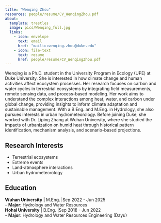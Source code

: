 ```yaml
---
title: "Wenqing Zhou"
resources: people/resume/CV_WenqingZhou.pdf
about:
  template: trestles
  image: pics/Wenqing_full.jpg
  links:
    - icon: envelope
      text: email   
      href: "mailto:wenqing.zhou@duke.edu"
    - icon: file-text
      text: resume   
      href: people/resume/CV_WenqingZhou.pdf
---
```


::: {#hero-heading}
Wenqing is a Ph.D. student in the University Program in Ecology (UPE) at Duke University. She is interested in how climate change and human activities affect ecosystem processes. Her research focuses on carbon and water cycles in terrestrial ecosystems by integrating field measurements, remote sensing data, and process-based modeling. Her work aims to understand the complex interactions among heat, water, and carbon under global change, providing insights to inform climate adaptation and sustainable management. With a B.Eng. and M.Eng. in Hydrology, she also pursues interests in urban hydrometeorology. Before joining Duke, she worked with Dr. Liping Zhang at Wuhan University, where she studied the impacts of urbanization on humid heat through historical pattern identification, mechanism analysis, and scenario-based projections.

## **Research Interests**

-  Terrestrial ecosystems
-  Extreme events
-  Land-atmosphere interactions
-  Urban hydrometeorology

## **Education**

**Wuhan University** \| M.Eng. \|Sep 2022 - Jun 2025\
-   **Major**: Hydrology and Water Resources \
**Hohai University** \| B.Eng.  \|Sep 2018 - Jun 2022\
-   **Major**: Hydrology and Water Resources Engineering (Dayu)\

:::
